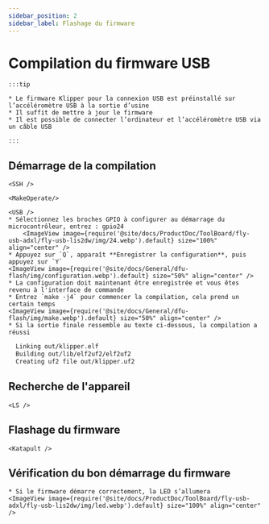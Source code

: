 ```yaml
---
sidebar_position: 2
sidebar_label: Flashage du firmware
---
```




# Compilation du firmware USB

    :::tip

    * Le firmware Klipper pour la connexion USB est préinstallé sur l’accéléromètre USB à la sortie d’usine
    * Il suffit de mettre à jour le firmware
    * Il est possible de connecter l’ordinateur et l’accéléromètre USB via un câble USB

    :::

## Démarrage de la compilation

    <SSH />

    <MakeOperate/>

    <USB />
    * Sélectionnez les broches GPIO à configurer au démarrage du microcontrôleur, entrez : gpio24
        <ImageView image={require('@site/docs/ProductDoc/ToolBoard/fly-usb-adxl/fly-usb-lis2dw/img/24.webp').default} size="100%" align="center" />
    * Appuyez sur `Q`, apparaît **Enregistrer la configuration**, puis appuyez sur `Y`
    <ImageView image={require('@site/docs/General/dfu-flash/img/configuration.webp').default} size="50%" align="center" />
    * La configuration doit maintenant être enregistrée et vous êtes revenu à l'interface de commande
    * Entrez `make -j4` pour commencer la compilation, cela prend un certain temps
    <ImageView image={require('@site/docs/General/dfu-flash/img/make.webp').default} size="50%" align="center" />
    * Si la sortie finale ressemble au texte ci-dessous, la compilation a réussi

```bash
  Linking out/klipper.elf
  Building out/lib/elf2uf2/elf2uf2
  Creating uf2 file out/klipper.uf2
```

## Recherche de l'appareil

    <LS />


## Flashage du firmware


    <Katapult />


## Vérification du bon démarrage du firmware

    * Si le firmware démarre correctement, la LED s’allumera
    <ImageView image={require('@site/docs/ProductDoc/ToolBoard/fly-usb-adxl/fly-usb-lis2dw/img/led.webp').default} size="100%" align="center" />

